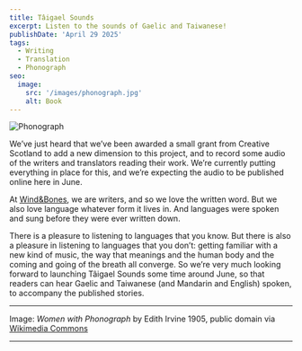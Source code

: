 ```yaml
---
title: Tâigael Sounds
excerpt: Listen to the sounds of Gaelic and Taiwanese!
publishDate: 'April 29 2025'
tags:
  - Writing
  - Translation
  - Phonograph
seo:
  image:
    src: '/images/phonograph.jpg'
    alt: Book
---
```



![Phonograph](/images/phonograph.jpg)

We’ve just heard that we’ve been awarded a small grant from Creative Scotland to add a new dimension to this project, and to record some audio of the writers and translators reading their work. We’re currently putting everything in place for this, and we’re expecting the audio to be published online here in June.

At [Wind&Bones](https://www.windandbones.com), we are writers, and so we love the written word. But we also love language whatever form it lives in. And languages were spoken and sung before they were ever written down.

There is a pleasure to listening to languages that you know. But there is also a pleasure in listening to languages that you don’t: getting familiar with a new kind of music, the way that meanings and the human body and the coming and going of the breath all converge. So we’re very much looking forward to launching Tâigael Sounds some time around June, so that readers can hear Gaelic and Taiwanese (and Mandarin and English) spoken, to accompany the published stories.

---

Image: _Women with Phonograph_ by Edith Irvine 1905, public domain via [Wikimedia Commons](https://commons.wikimedia.org/wiki/File:Women_with_Phonograph_Edith_Irvine.jpg)

---

<Order />
